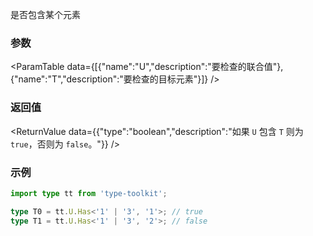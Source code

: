 

是否包含某个元素

### 参数
<ParamTable data={[{"name":"U","description":"要检查的联合值"},{"name":"T","description":"要检查的目标元素"}]} />

### 返回值
<ReturnValue data={{"type":"boolean","description":"如果 `U` 包含 `T` 则为 `true`，否则为 `false`。"}} />

### 示例

```ts
import type tt from 'type-toolkit';

type T0 = tt.U.Has<'1' | '3', '1'>; // true
type T1 = tt.U.Has<'1' | '3', '2'>; // false
```
